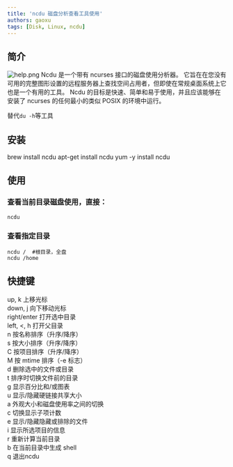 ```yaml
---
title: 'ncdu 磁盘分析查看工具使用'
authors: gaoxu
tags: [Disk, Linux, ncdu]
---
```


## 简介
![help.png](help.png)
Ncdu 是一个带有 ncurses 接口的磁盘使用分析器。 它旨在在您没有可用的完整图形设置的远程服务器上查找空间占用者，但即使在常规桌面系统上它也是一个有用的工具。 Ncdu 的目标是快速、简单和易于使用，并且应该能够在安装了 ncurses 的任何最小的类似 POSIX 的环境中运行。

替代`du -h`等工具

## 安装

<Tabs>
  <TabItem value="apple" label="macOS" default>
    <CodeBlock language="shell">
      brew install ncdu
    </CodeBlock>
  </TabItem>
  <TabItem value="orange" label="ubuntu">
    <CodeBlock language="shell">
      apt-get install ncdu
    </CodeBlock>
  </TabItem>
  <TabItem value="banana" label="Centos">
    <CodeBlock language="shell">
      yum -y install ncdu
    </CodeBlock>
  </TabItem>
</Tabs>

## 使用

### 查看当前目录磁盘使用，直接：
```shell
ncdu
```

### 查看指定目录
```shell
ncdu /  #根目录，全盘
ncdu /home
```

## 快捷键

up, k 上移光标 <br/>
down, j 向下移动光标 <br/>
right/enter 打开选中目录 <br/>
left, <, h 打开父目录 <br/>
n 按名称排序（升序/降序） <br/>
s 按大小排序（升序/降序） <br/>
C 按项目排序（升序/降序） <br/>
M 按 mtime 排序（-e 标志） <br/>
d 删除选中的文件或目录 <br/>
t 排序时切换文件前的目录 <br/>
g 显示百分比和/或图表 <br/>
u 显示/隐藏硬链接共享大小 <br/>
a 外观大小和磁盘使用率之间的切换 <br/>
c 切换显示子项计数 <br/>
e 显示/隐藏隐藏或排除的文件 <br/>
i 显示所选项目的信息 <br/>
r 重新计算当前目录 <br/>
b 在当前目录中生成 shell <br/>
q 退出ncdu <br/>
